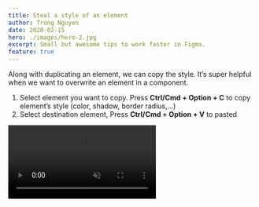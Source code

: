 ```yaml
---
title: Steal a style of an element
author: Trong Nguyen
date: 2020-02-15
hero: ./images/hero-2.jpg
excerpt: Small but awesome tips to work faster in Figma.
feature: true
---
```


<div class="Grid Col2">
<p>

Along with duplicating an element, we can copy the style. It’s super helpful when we want to overwrite an element in a component.

1. Select element you want to copy. Press **Ctrl/Cmd + Option + C**  to copy element’s style (color, shadow, border radius,…)
2. Select destination element, Press  **Ctrl/Cmd + Option + V** to pasted


</p>

<div class="video">
  <video autoplay loop muted playsinline src="https://video.twimg.com/ext_tw_video/1233999605802491904/pu/vid/1280x720/9A5ukKQaEgANS9zN.mp4"></video>
</div>
</div>